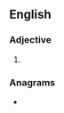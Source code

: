 ==English==

===Adjective===
{{head|en|comparative adjective}}

# {{en-comparative of|deaf}}

===Anagrams===
* {{anagrams|en|a=adeefr|Fareed|Freeda|ad-free|afeerd|faeder|feared|fæder}}